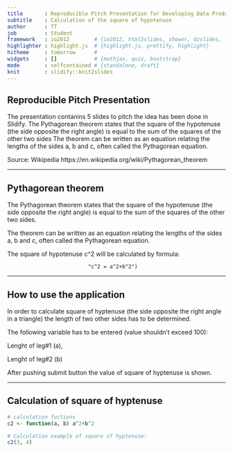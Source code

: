 ```yaml
---
title       : Reproducible Pitch Presentation for Developing Data Products
subtitle    : Calculation of the square of hypotenuse
author      : TT
job         : Student
framework   : io2012        # {io2012, html5slides, shower, dzslides, ...}
highlighter : highlight.js  # {highlight.js, prettify, highlight}
hitheme     : tomorrow      # 
widgets     : []            # {mathjax, quiz, bootstrap}
mode        : selfcontained # {standalone, draft}
knit        : slidify::knit2slides
---
```


## Reproducible Pitch Presentation

The presentation contanins 5 slides to pitch the idea has been done in Slidify.
The Pythagorean theorem states that the square of the hypotenuse (the side opposite the right angle) is equal to the sum of the squares of the other two sides
The theorem can be written as an equation relating the lengths of the sides a, b and c, often called the Pythagorean equation.

Source:
Wikipedia
https://en.wikipedia.org/wiki/Pythagorean_theorem

---

## Pythagorean theorem

The Pythagorean theorem states that the square of the hypotenuse (the side opposite the right angle) is equal to the sum of the squares of the other two sides.

The theorem can be written as an equation relating the lengths of the sides a, b and c, often called the Pythagorean equation.

The square of hypotenuse c^2 will be calculated by formula:

                              "c^2 = a^2+b^2")

---

## How to use the application

In order to calculate square of hyptenuse (the side opposite the right angle in a triangle) the length of two other sides has to be determined.

The following variable has to be entered (value shouldn't exceed 100):

Lenght of leg#1 (a),

Lenght of leg#2 (b)

After pushing submit button the value of square of hyptenuse is shown.

---

## Calculation of square of hyptenuse

```r

# calculation fuctions
c2 <- function(a, b) a^2+b^2

# Calculation example of square of hyptenuse:
c2(3, 4)
```

